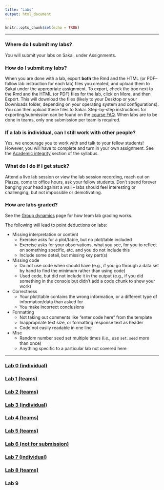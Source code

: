 ```yaml
---
title: "Labs"
output: html_document
---
```


```r
knitr::opts_chunk$set(echo = TRUE)
```

--- 

### Where do I submit my labs?

You will submit your labs on Sakai, under Assignments.

### How do I submit my labs?

When you are done with a lab, export **both** the Rmd and the HTML (or PDF-- follow lab instruction for each lab) files you created, and upload them to Sakai under the appropriate assignment. To export, check the box next to the Rmd and the HTML (or PDF) files for the lab, click on More, and then Export. This will download the files (likely to your Desktop or your Downloads folder, depending on your operating system and configurations). You can then upload these files to Sakai. Step-by-step instructions for exporting/submission can be found on the [course FAQ](https://kelrenmor.github.io/STA101-002/faq/#r5). When labs are to be done in teams, only one submission per team is required.

### If a lab is individual, can I still work with other people?

Yes, we encourage you to work with and talk to your fellow students! However, you will have to complete and turn in your own assignment. See the [Academic integrity](https://kelrenmor.github.io/STA101-002/syllabus/#academic-integrity) section of the syllabus.

### What do I do if I get stuck?

Attend a live lab session or view the lab session recording, reach out on Piazza, come to office hours, ask your fellow students. Don't spend forever banging your head against a wall -- labs should feel interesting or challenging, but not impossible or demotivating.

### How are labs graded?

See the [Group dynamics](https://kelrenmor.github.io/STA101-002/grouppolicies) page for how team lab grading works.

The following will lead to point deductions on labs:

- Missing interpretation or content
  - Exercise asks for a plot/table, but no plot/table included
  - Exercise asks for your observations, what you see, for you to reflect on something specific, etc. and you do not include this
  - Include some detail, but missing key part(s) 
- Missing code
  - Do not use code when should have (e.g., if you go through a data set by hand to find the minimum rather than using code)
  - Used code, but did not include it in the output (e.g., if you did something in the console but didn't add a code chunk to show your work)
- Correctness
  - Your plot/table contains the wrong information, or a different type of information/data than asked for
  - You make incorrect conclusions
- Formatting
  - Not taking out comments like "enter code here" from the template
  - Inappropriate text size, or formatting response text as header
  - Code not easily readable in one line
- Misc 
  - Random number seed set multiple times (i.e., use `set.seed` more than once)
  - Anything specific to a particular lab not covered here

---

### [Lab 0 (individual)](https://kelrenmor.github.io/STA101-002/labs/lab0/lab0)

### [Lab 1 (teams)](https://kelrenmor.github.io/STA101-002/labs/lab1/lab1)

### [Lab 2 (teams)](https://kelrenmor.github.io/STA101-002/labs/lab2/lab2)

### [Lab 3 (individual)](https://kelrenmor.github.io/STA101-002/labs/lab3/lab3)

### [Lab 4 (teams)](https://kelrenmor.github.io/STA101-002/labs/lab4/lab4)

### [Lab 5 (teams)](https://kelrenmor.github.io/STA101-002/labs/lab5/lab5)

### [Lab 6 (not for submission)](https://kelrenmor.github.io/STA101-002/labs/lab6/lab6)

### [Lab 7 (individual)](https://kelrenmor.github.io/STA101-002/labs/lab7/lab7)

### [Lab 8 (teams)](https://kelrenmor.github.io/STA101-002/labs/lab8/lab8)

### Lab 9

